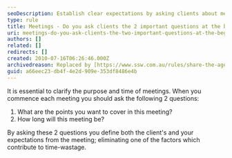 ```yaml
---
seoDescription: Establish clear expectations by asking clients about meeting goals and duration at the outset, ensuring a productive and time-efficient discussion.
type: rule
title: Meetings - Do you ask clients the 2 important questions at the beginning of each meeting?
uri: meetings-do-you-ask-clients-the-two-important-questions-at-the-beginning-of-each-meeting
authors: []
related: []
redirects: []
created: 2010-07-16T06:26:46.000Z
archivedreason: Replaced by [https://www.ssw.com.au/rules/share-the-agenda](/rules/share-the-agenda) and [https://www.ssw.com.au/rules/start-and-finish-on-time](/rules/start-and-finish-on-time)
guid: a66eec23-db4f-4e2d-909e-353df8486e4b
---
```


It is essential to clarify the purpose and time of meetings. When you commence each meeting you should ask the following 2 questions:
1. What are the points you want to cover in this meeting?
2. How long will this meeting be?

By asking these 2 questions you define both the client's and your expectations from the meeting; eliminating one of the factors which contribute to time-wastage.